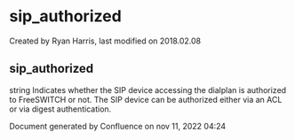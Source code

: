 
# sip_authorized 

 Created by  Ryan Harris, last modified on 2018.02.08

## sip_authorized

string Indicates whether the SIP device accessing the dialplan is authorized to FreeSWITCH or not. The SIP device can be authorized either via an ACL or via digest authentication.

Document generated by Confluence on nov 11, 2022 04:24

